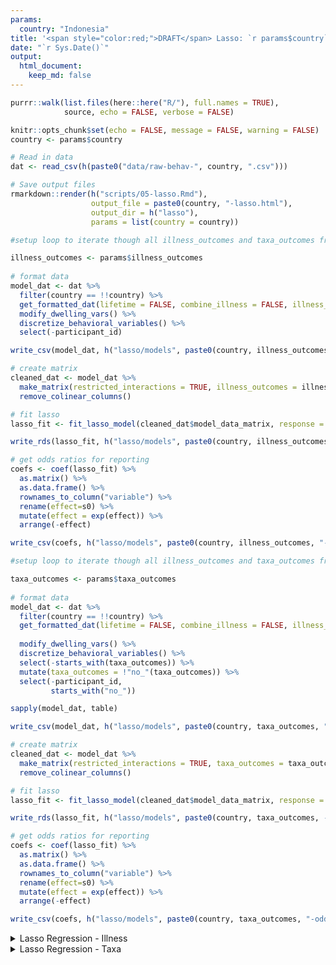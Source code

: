 ```yaml
---
params:
  country: "Indonesia"
title: '<span style="color:red;">DRAFT</span> Lasso: `r params$country`'
date: "`r Sys.Date()`"
output:
  html_document:
    keep_md: false
---
```


```r
purrr::walk(list.files(here::here("R/"), full.names = TRUE),
            source, echo = FALSE, verbose = FALSE)

knitr::opts_chunk$set(echo = FALSE, message = FALSE, warning = FALSE)
country <- params$country 

# Read in data
dat <- read_csv(h(paste0("data/raw-behav-", country, ".csv"))) 

# Save output files
rmarkdown::render(h("scripts/05-lasso.Rmd"),
                  output_file = paste0(country, "-lasso.html"),
                  output_dir = h("lasso"),
                  params = list(country = country))

```

```r

#setup loop to iterate though all illness_outcomes and taxa_outcomes from make.R script

illness_outcomes <- params$illness_outcomes
  
# format data
model_dat <- dat %>%
  filter(country == !!country) %>%
  get_formatted_dat(lifetime = FALSE, combine_illness = FALSE, illness_var = illness_outcomes) %>%
  modify_dwelling_vars() %>%
  discretize_behavioral_variables() %>%
  select(-participant_id)

write_csv(model_dat, h("lasso/models", paste0(country, illness_outcomes, "-model-dat.csv")))

# create matrix
cleaned_dat <- model_dat %>%
  make_matrix(restricted_interactions = TRUE, illness_outcomes = illness_outcomes) %>%
  remove_colinear_columns()

# fit lasso
lasso_fit <- fit_lasso_model(cleaned_dat$model_data_matrix, response = pull(model_dat, !!illness_outcomes))

write_rds(lasso_fit, h("lasso/models", paste0(country, illness_outcomes, -"lasso-fit.rds")))

# get odds ratios for reporting
coefs <- coef(lasso_fit) %>%
  as.matrix() %>%
  as.data.frame() %>%
  rownames_to_column("variable") %>%
  rename(effect=s0) %>%
  mutate(effect = exp(effect)) %>%
  arrange(-effect)

write_csv(coefs, h("lasso/models", paste0(country, illness_outcomes, "-odds-ratio-lasso.csv")))

```


```r

#setup loop to iterate though all illness_outcomes and taxa_outcomes from make.R script

taxa_outcomes <- params$taxa_outcomes
  
# format data
model_dat <- dat %>%
  filter(country == !!country) %>%
  get_formatted_dat(lifetime = FALSE, combine_illness = FALSE, illness_var = c("ili", "sari", "encephalitis",
                                                                               "hemorrhagic")) %>%
  modify_dwelling_vars() %>%
  discretize_behavioral_variables() %>%
  select(-starts_with(taxa_outcomes)) %>%
  mutate(taxa_outcomes = !"no_"(taxa_outcomes)) %>%
  select(-participant_id,
         starts_with("no_"))

sapply(model_dat, table)

write_csv(model_dat, h("lasso/models", paste0(country, taxa_outcomes, "-model-dat.csv")))

# create matrix
cleaned_dat <- model_dat %>%
  make_matrix(restricted_interactions = TRUE, taxa_outcomes = taxa_outcomes) %>%
  remove_colinear_columns()

# fit lasso
lasso_fit <- fit_lasso_model(cleaned_dat$model_data_matrix, response = pull(model_dat, !!taxa_outcomes))

write_rds(lasso_fit, h("lasso/models", paste0(country, taxa_outcomes, -"lasso-fit.rds")))

# get odds ratios for reporting
coefs <- coef(lasso_fit) %>%
  as.matrix() %>%
  as.data.frame() %>%
  rownames_to_column("variable") %>%
  rename(effect=s0) %>%
  mutate(effect = exp(effect)) %>%
  arrange(-effect)

write_csv(coefs, h("lasso/models", paste0(country, taxa_outcomes, "-odds-ratio-lasso.csv")))

```


<details>
<summary>Lasso Regression - Illness</summary>
```r

#lasso_fit <- read_rds(h("lasso/models", paste0(country, illness_outcomes, "-lasso-fit.rds")))
#model_dat <- read_csv(h("lasso/models", paste0(country, illness_outcomes, "-model-dat.csv")))

if(!is.infinite(lasso_fit$lambda)){
  p <- plot_lasso_fit(lasso_fit, model_dat, pretty_names = TRUE, vert_line = FALSE) +
    scale_fill_manual(values = c("#7E03A8FF", "#F89441FF"))
  
    ggsave(plot = p, file = h("lasso/outputs", paste0(country, illness_outcomes, "-lasso-plot.png")), width = 10, height = 7, units = "in")
}else{
  p <- "Lasso did not converge"
}
print(p)

```
</details>

<details>
<summary>Lasso Regression - Taxa</summary>
```r

#lasso_fit <- read_rds(h("lasso/models", paste0(country, taxa_outcomes, "-lasso-fit.rds")))
#model_dat <- read_csv(h("lasso/models", paste0(country, taxa_outcomes, "-model-dat.csv")))

if(!is.infinite(lasso_fit$lambda)){
  p <- plot_lasso_fit(lasso_fit, model_dat, pretty_names = TRUE, vert_line = FALSE) +
    scale_fill_manual(values = c("#7E03A8FF", "#F89441FF"))
  
    ggsave(plot = p, file = h("lasso/outputs", paste0(country, taxa_outcomes, "-lasso-plot.png")), width = 10, height = 7, units = "in")
}else{
  p <- "Lasso did not converge"
}
print(p)

```
</details>